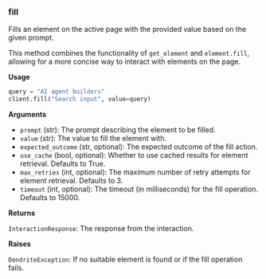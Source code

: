 
### fill

Fills an element on the active page with the provided value based on the given prompt.

This method combines the functionality of `get_element` and `element.fill`,
allowing for a more concise way to interact with elements on the page.

**Usage**

```python
query = "AI agent builders"
client.fill("Search input", value=query)
```

**Arguments**

- `prompt` (str): The prompt describing the element to be filled.
- `value` (str): The value to fill the element with.
- `expected_outcome` (str, optional): The expected outcome of the fill action.
- `use_cache` (bool, optional): Whether to use cached results for element retrieval. Defaults to True.
- `max_retries` (int, optional): The maximum number of retry attempts for element retrieval. Defaults to 3.
- `timeout` (int, optional): The timeout (in milliseconds) for the fill operation. Defaults to 15000.

**Returns**

`InteractionResponse`: The response from the interaction.

**Raises**

`DendriteException`: If no suitable element is found or if the fill operation fails.

<InfoSnippet />
